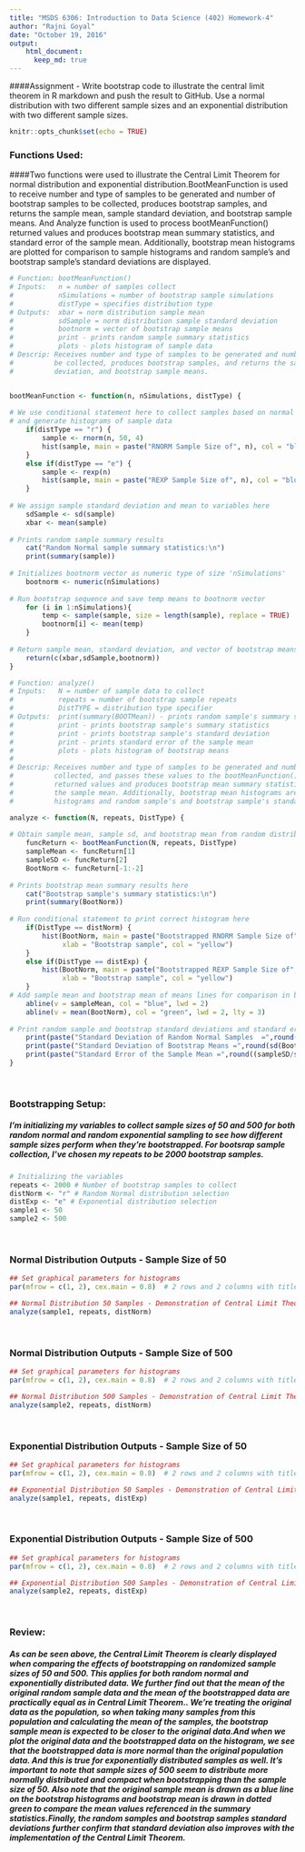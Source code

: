 ```yaml
---
title: "MSDS 6306: Introduction to Data Science (402) Homework-4"
author: "Rajni Goyal"
date: "October 19, 2016"
output: 
    html_document:
      keep_md: true
---
```


####Assignment - Write bootstrap code to illustrate the central limit theorem in R markdown and push the result to GitHub. Use a normal distribution with two different sample sizes and an exponential distribution with two different sample sizes. 

```r
knitr::opts_chunk$set(echo = TRUE)
```


### Functions Used:
####Two functions were used to illustrate the Central Limit Theorem for normal distribution and exponential distribution.BootMeanFunction is used to receive number and type of samples to be generated and number of bootstrap samples to be collected, produces bootstrap samples, and returns the sample mean, sample standard deviation, and bootstrap sample means. And Analyze function is used to process bootMeanFunction() returned values and produces bootstrap mean summary statistics, and standard error of the sample mean. Additionally, bootstrap mean histograms are plotted for comparison to sample histograms and random sample's and bootstrap sample's standard deviations are displayed.

```r

# Function: bootMeanFunction()
# Inputs:   n = number of samples collect
#           nSimulations = number of bootstrap sample simulations
#           distType = specifies distribution type 
# Outputs:  xbar = norm distribution sample mean
#           sdSample = norm distribution sample standard deviation
#           bootnorm = vector of bootstrap sample means
#           print - prints random sample summary statistics
#           plots - plots histogram of sample data
# Descrip: Receives number and type of samples to be generated and number of bootstrap samples to
#          be collected, produces bootstrap samples, and returns the sample mean, sample standard 
#          deviation, and bootstrap sample means.


bootMeanFunction <- function(n, nSimulations, distType) {
    
# We use conditional statement here to collect samples based on normal or exponential distribution
# and generate histograms of sample data
    if(distType == "r") {
        sample <- rnorm(n, 50, 4)
        hist(sample, main = paste("RNORM Sample Size of", n), col = "blue")
    }
    else if(distType == "e") {
        sample <- rexp(n)
        hist(sample, main = paste("REXP Sample Size of", n), col = "blue")
    }
    
# We assign sample standard deviation and mean to variables here
    sdSample <- sd(sample)
    xbar <- mean(sample)
    
# Prints random sample summary results 
    cat("Random Normal sample summary statistics:\n")
    print(summary(sample))
    
# Initializes bootnorm vector as numeric type of size 'nSimulations'
    bootnorm <- numeric(nSimulations)
    
# Run bootstrap sequence and save temp means to bootnorm vector
    for (i in 1:nSimulations){
        temp <- sample(sample, size = length(sample), replace = TRUE)
        bootnorm[i] <- mean(temp)
    }
    
# Return sample mean, standard deviation, and vector of bootstrap means here using c vector
    return(c(xbar,sdSample,bootnorm))
}
```

```r
# Function: analyze()
# Inputs:   N = number of sample data to collect
#           repeats = number of bootstrap sample repeats
#           DistTYPE = distribution type specifier
# Outputs:  print(summary(BOOTMean)) - prints random sample's summary statistics
#           print - prints bootstrap sample's summary statistics
#           print - prints bootstrap sample's standard deviation
#           print - prints standard error of the sample mean
#           plots - plots histogram of bootstrap means
#
# Descrip: Receives number and type of samples to be generated and number of bootstrap samples to be
#          collected, and passes these values to the bootMeanFunction() function.Processes bootMeanFunction()
#          returned values and produces bootstrap mean summary statistics, and standard error of
#          the sample mean. Additionally, bootstrap mean histograms are plotted for comparison to sample
#          histograms and random sample's and bootstrap sample's standard deviations are displayed.

analyze <- function(N, repeats, DistType) {
    
# Obtain sample mean, sample sd, and bootstrap mean from random distribution
    funcReturn <- bootMeanFunction(N, repeats, DistType)
    sampleMean <- funcReturn[1]
    sampleSD <- funcReturn[2]
    BootNorm <- funcReturn[-1:-2]
    
# Prints bootstrap mean summary results here
    cat("Bootstrap sample's summary statistics:\n")
    print(summary(BootNorm))
    
# Run conditional statement to print correct histogram here
    if(DistType == distNorm) {
        hist(BootNorm, main = paste("Bootstrapped RNORM Sample Size of", N),
             xlab = "Bootstrap sample", col = "yellow")
    }
    else if(DistType == distExp) {
        hist(BootNorm, main = paste("Bootstrapped REXP Sample Size of", N),
             xlab = "Bootstrap sample", col = "yellow")
    }
# Add sample mean and bootstrap mean of means lines for comparison in bootstrap histogram
    abline(v = sampleMean, col = "blue", lwd = 2)
    abline(v = mean(BootNorm), col = "green", lwd = 2, lty = 3)
    
# Print random sample and bootstrap standard deviations and standard error
    print(paste("Standard Deviation of Random Normal Samples  =",round(sampleSD,4)))
    print(paste("Standard Deviation of Bootstrap Means =",round(sd(BootNorm),4)))
    print(paste("Standard Error of the Sample Mean =",round((sampleSD/sqrt(N)),4)))
}
```

<br>

### Bootstrapping Setup:
##### I'm initializing my variables to collect sample sizes of 50 and 500 for both random normal and random exponential sampling to see how different sample sizes perform when they're bootstrapped. For bootsrap sample collection, I've chosen my repeats to be 2000 bootstrap samples.
```r
# Initializing the variables
repeats <- 2000 # Number of bootstrap samples to collect
distNorm <- "r" # Random Normal distribution selection
distExp <- "e" # Exponential distribution selection
sample1 <- 50
sample2 <- 500
```

<br>

### Normal Distribution Outputs - Sample Size of 50
```r
## Set graphical parameters for histograms
par(mfrow = c(1, 2), cex.main = 0.8)  # 2 rows and 2 columns with title text shrink by 20%

## Normal Distribution 50 Samples - Demonstration of Central Limit Theorem
analyze(sample1, repeats, distNorm)
```

<br>

### Normal Distribution Outputs - Sample Size of 500
```r
## Set graphical parameters for histograms
par(mfrow = c(1, 2), cex.main = 0.8)  # 2 rows and 2 columns with title text shrink by 20%

## Normal Distribution 500 Samples - Demonstration of Central Limit Theorem
analyze(sample2, repeats, distNorm)
```

<br>

### Exponential Distribution Outputs - Sample Size of 50
```r
## Set graphical parameters for histograms
par(mfrow = c(1, 2), cex.main = 0.8)  # 2 rows and 2 columns with title text shrink by 20%

## Exponential Distribution 50 Samples - Demonstration of Central Limit Theorem
analyze(sample1, repeats, distExp)
```

<br>

### Exponential Distribution Outputs - Sample Size of 500
```r
## Set graphical parameters for histograms
par(mfrow = c(1, 2), cex.main = 0.8)  # 2 rows and 2 columns with title text shrink by 20%

## Exponential Distribution 500 Samples - Demonstration of Central Limit Theorem
analyze(sample2, repeats, distExp)
```

<br>


### Review:
##### As can be seen above, the Central Limit Theorem is clearly displayed when comparing the effects of bootstrapping on randomized sample sizes of 50 and 500. This applies for both random normal and exponentially distributed data. We further find out that the mean of the original random sample data and the mean of the bootstrapped data are practically equal as in Central Limit Theorem.. We're treating the original data as the population, so when taking many samples from this population and calculating the mean of the samples, the bootstrap sample mean is expected to be closer to the original data.And when we plot the original data and the bootstrapped data on the histogram, we see that the bootstrapped data is more normal than the original population data. And this is true for exponentially distributed samples as well. It's important to note that sample sizes of 500 seem to distribute more normally distributed and compact when bootstrapping than the sample size of 50. Also note that the original sample mean is drawn as a blue line on the bootstrap histograms and bootstrap mean is drawn in dotted green to compare the mean values referenced in the summary statistics.Finally, the random samples and bootstrap samples standard deviations further confirm that standard deviation also improves with the implementation of the Central Limit Theorem. 
